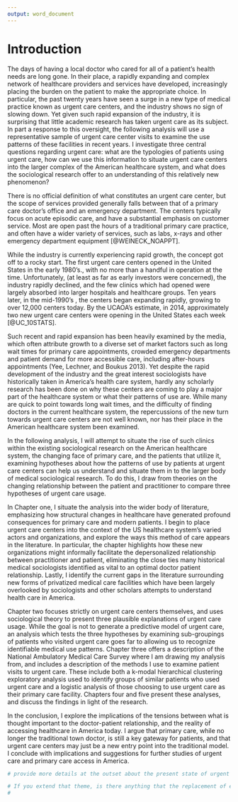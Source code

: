 ```yaml
---
output: word_document
---
```


# Introduction {.unnumbered}
\onehalfspacing

The days of having a local doctor who cared for all of a patient's health needs are long gone. In their place, a rapidly expanding and complex network of healthcare providers and services have developed, increasingly placing the burden on the patient to make the appropriate choice. In particular, the past twenty years have seen a surge in a new type of medical practice known as urgent care centers, and the industry shows no sign of slowing down. Yet given such rapid expansion of the industry, it is surprising that little academic research has taken urgent care as its subject. In part a response to this oversight, the following analysis will use a representative sample of urgent care center visits to examine the use patterns of these facilities in recent years. I investigate three central questions regarding urgent care: what are the typologies of patients using urgent care, how can we use this information to situate urgent care centers into the larger complex of the American healthcare system, and what does the sociological research offer to an understanding of this relatively new phenomenon? 

There is no official definition of what constitutes an urgent care center, but the scope of services provided generally falls between that of a primary care doctor’s office and an emergency department. The centers typically focus on acute episodic care, and have a substantial emphasis on customer service. Most are open past the hours of a traditional primary care practice, and often have a wider variety of services, such as labs, x-rays and other emergency department equipment [@WEINECK_NOAPPT].

While the industry is currently experiencing rapid growth, the concept got off to a rocky start. The first urgent care centers opened in the United States in the early 1980’s., with no more than a handful in operation at the time.  Unfortunately, (at least as far as early investors were concerned), the industry rapidly declined, and the few clinics which had opened were largely absorbed into larger hospitals and healthcare groups.  Ten years later, in the mid-1990’s , the centers began expanding rapidly, growing to over 12,000 centers today. By the UCAOA’s estimate, in 2014, approximately two new urgent care centers were opening in the United States each week [@UC_10STATS]. 

Such recent and rapid expansion has been heavily examined by the media, which often attribute growth to a diverse set of market factors such as long wait times for primary care appointments, crowded emergency departments and patient demand for more accessible care, including after-hours appointments (Yee, Lechner, and Boukus 2013). Yet despite the rapid development of the industry and the great interest sociologists have historically taken in America’s health care system, hardly any scholarly research has been done on why these centers are coming to play a major part of the healthcare system or what their patterns of use are. While many are quick to point towards long wait times, and the difficulty of finding doctors in the current healthcare system, the repercussions of the new turn towards urgent care centers are not well known, nor has their place in the American healthcare system been examined.  

In the following analysis, I will attempt to situate the rise of such clinics within the existing sociological research on the American healthcare system, the changing face of primary care, and the patients that utilize it, examining hypotheses about how the patterns of use by patients at urgent care centers can help us understand and situate them in to the larger body of medical sociological research. To do this, I draw from theories on the changing relationship between the patient and practitioner to compare three hypotheses of urgent care usage.

In Chapter one, I situate the analysis into the wider body of literature, emphasizing how structural changes in healthcare have generated profound consequences for primary care and modern patients. I begin to place urgent care centers into the context of the US healthcare system's varied actors and organizations, and explore the ways this method of care appears in the literature. In particular, the chapter highlights how these new organizations might informally facilitate the depersonalized relationship between practitioner and patient, eliminating the close ties many historical medical sociologists identified as vital to an optimal doctor patient relationship. Lastly, I identify the current gaps in the literature surrounding new forms of privatized medical care facilities which have been largely overlooked by sociologists and other scholars attempts to understand health care in America. 

Chapter two focuses strictly on urgent care centers themselves, and uses sociological theory to present three plausible explanations of urgent care usage. While the goal is not to generate a predictive model of urgent care, an analysis which tests the three hypotheses by examining sub-groupings of patients who visited urgent care goes far to allowing us to recognize identifiable medical use patterns. Chapter three offers a description of the National Ambulatory Medical Care Survey where I am drawing my analysis from, and includes a description of the methods I use to examine patient visits to urgent care. These include both a k-modal hierarchical clustering exploratory analysis used to identify groups of similar patients who used urgent care and a logistic analysis of those choosing to use urgent care as their primary care facility. Chapters four and five present these analyses, and discuss the findings in light of the research. 

In the conclusion, I explore the implications of the tensions between what is thought important to the doctor-patient relationship, and the reality of accessing healthcare in America today. I argue that primary care, while no longer the traditional town doctor, is still a key gateway for patients, and that urgent care centers may just be a new entry point into the traditional model. I conclude with implications and suggestions for further studies of urgent care and primary care access in America. 

```r
# provide more details at the outset about the present state of urgent care center development. Are there any national details about where they tend to be located, how many have professional doctors on sta , if there are networks that link them, etc. A map or a descriptive table early in the thesis would be a good addition.

# If you extend that theme, is there anything that the replacement of established doctors by a direct care model reveals about other trends like, say, the rise of Massive Open Online Courses (in higher education), the challenge to traditional accountants by institutions like H&R Block and TurboTax, or the decline of professional journalists and the emergence of bloggers? Perhaps this is too random, but if somewhere in your intro or conclusion you can speculate on broader connections about living in an on-demand society where traditional boundaries of expertise and training are increasingly blurred, your study could appeal to a more general audience.
#
```
